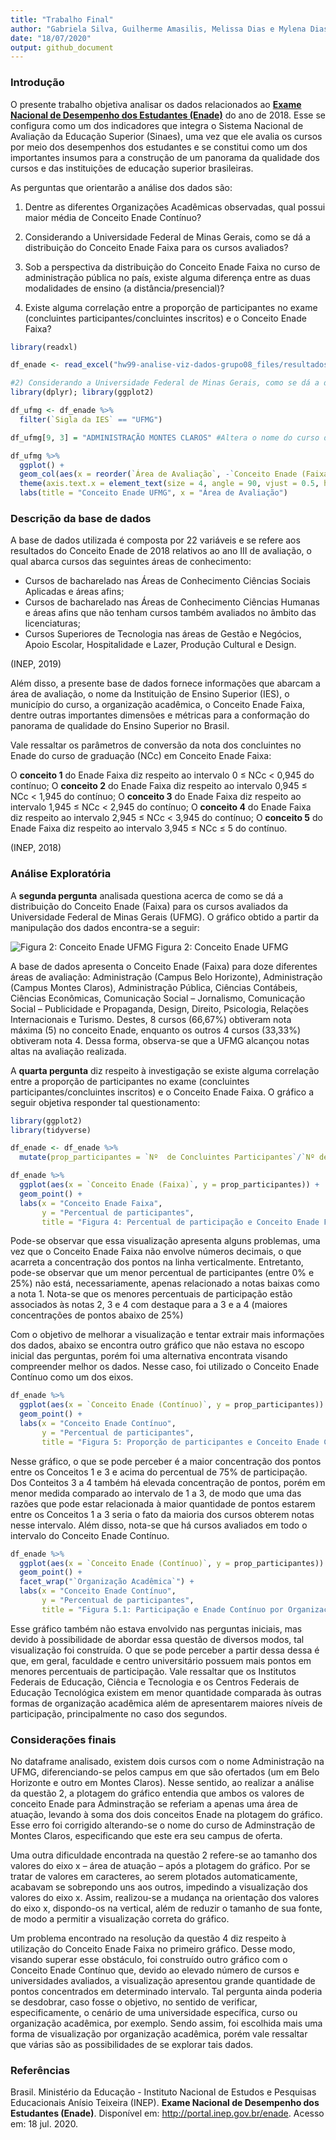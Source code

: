 ```yaml
---
title: "Trabalho Final"
author: "Gabriela Silva, Guilherme Amasilis, Melissa Dias e Mylena Dias"
date: "18/07/2020"
output: github_document
---
```


### Introdução

O presente trabalho objetiva analisar os dados relacionados ao [**Exame Nacional de Desempenho dos Estudantes (Enade)**](http://portal.inep.gov.br/enade) do ano de 2018. Esse se configura como um dos indicadores que integra o Sistema Nacional de Avaliação da Educação Superior (Sinaes), uma vez que ele avalia os cursos por meio dos desempenhos dos estudantes e se constitui como um dos importantes insumos para a construção de um panorama da qualidade dos cursos e das instituições de educação superior brasileiras.


As perguntas que orientarão a análise dos dados são:

1) Dentre as diferentes Organizações Acadêmicas observadas, qual possui maior média de Conceito Enade Contínuo?

2) Considerando a Universidade Federal de Minas Gerais, como se dá a distribuição do Conceito Enade Faixa para os cursos avaliados?

3) Sob a perspectiva da distribuição do Conceito Enade Faixa no curso de administração pública no país, existe alguma diferença entre as duas modalidades de ensino (a distância/presencial)?

4) Existe alguma correlação entre a proporção de participantes no exame (concluintes participantes/concluintes inscritos) e o Conceito Enade Faixa?

```r

library(readxl)

df_enade <- read_excel("hw99-analise-viz-dados-grupo08_files/resultados_conceito_enade_2018.xlsx", col_types = c("numeric", "numeric", "text", "numeric", "text", "text", "text", "text", "numeric", "text", "numeric", "text", "text", "numeric", "numeric", "numeric", "numeric", "numeric", "numeric", "numeric", "numeric", "text"))

#2) Considerando a Universidade Federal de Minas Gerais, como se dá a distribuição do Conceito Enade Faixa para os cursos avaliados?
library(dplyr); library(ggplot2)

df_ufmg <- df_enade %>% 
  filter(`Sigla da IES` == "UFMG")

df_ufmg[9, 3] = "ADMINISTRAÇÃO MONTES CLAROS" #Altera o nome do curso de Administração de Montes Claros, de modo a não permitir a sobreposição desse valor com o curso de Adminsitração de Belo Horizonte

df_ufmg %>% 
  ggplot() +
  geom_col(aes(x = reorder(`Área de Avaliação`, -`Conceito Enade (Faixa)`), y = `Conceito Enade (Faixa)`), width = .25) +
  theme(axis.text.x = element_text(size = 4, angle = 90, vjust = 0.5, hjust = 1))+
  labs(title = "Conceito Enade UFMG", x = "Área de Avaliação")

```

### Descrição da base de dados

A base de dados utilizada é composta por 22 variáveis e se refere aos resultados do Conceito Enade de 2018 relativos ao ano III de avaliação, o qual abarca cursos das seguintes áreas de conhecimento: 

- Cursos de bacharelado nas Áreas de Conhecimento Ciências Sociais Aplicadas e áreas afins;
- Cursos de bacharelado nas Áreas de Conhecimento Ciências Humanas e áreas afins que não tenham cursos também avaliados no âmbito das licenciaturas;
- Cursos Superiores de Tecnologia nas áreas de Gestão e Negócios, Apoio Escolar, Hospitalidade e Lazer, Produção Cultural e Design.

(INEP, 2019)

Além disso, a presente base de dados fornece informações que abarcam a área de avaliação, o nome da Instituição de Ensino Superior (IES), o município do curso, a organização acadêmica, o Conceito Enade Faixa, dentre outras importantes dimensões e métricas para a conformação do panorama de qualidade do Ensino Superior no Brasil.

Vale ressaltar os parâmetros de conversão da nota dos concluintes no Enade do curso de graduação (NCc) em Conceito Enade Faixa:

O **conceito 1** do Enade Faixa diz respeito ao intervalo 0 ≤ NCc < 0,945 do contínuo;
O **conceito 2** do Enade Faixa diz respeito ao intervalo 0,945 ≤ NCc < 1,945 do contínuo;
O **conceito 3** do Enade Faixa diz respeito ao intervalo 1,945 ≤ NCc < 2,945 do contínuo;      O **conceito 4** do Enade Faixa diz respeito ao intervalo 2,945 ≤ NCc < 3,945 do contínuo;
O **conceito 5** do Enade Faixa diz respeito ao intervalo 3,945 ≤ NCc ≤ 5 do contínuo.
                      
(INEP, 2018)


### Análise Exploratória


A **segunda pergunta** analisada questiona acerca de como se dá a distribuição do Conceito Enade (Faixa) para os cursos avaliados da Universidade Federal de Minas Gerais (UFMG).
O gráfico obtido a partir da manipulação dos dados encontra-se a seguir:

![Figura 2: Conceito Enade UFMG](/cloud/project/distribuicao_ufmg.jpg)
Figura 2: Conceito Enade UFMG

A base de dados apresenta o Conceito Enade (Faixa) para doze diferentes áreas de avaliação: Administração (Campus Belo Horizonte), Administração (Campus Montes Claros), Administração Pública, Ciências Contábeis, Ciências Econômicas, Comunicação Social – Jornalismo, Comunicação Social – Publicidade e Propaganda, Design, Direito, Psicologia, Relações Internacionais e Turismo. Destes, 8 cursos (66,67%) obtiveram nota máxima (5) no conceito Enade, enquanto os outros 4 cursos (33,33%) obtiveram nota 4. Dessa forma, observa-se que a UFMG alcançou notas altas na avaliação realizada.


A **quarta pergunta** diz respeito à investigação se existe alguma correlação entre a proporção de participantes no exame (concluintes participantes/concluintes inscritos) e o Conceito Enade Faixa.
O gráfico a seguir objetiva responder tal questionamento:

```r

library(ggplot2)
library(tidyverse)

df_enade <- df_enade %>% 
  mutate(prop_participantes = `Nº  de Concluintes Participantes`/`Nº de Concluintes Inscritos`*100) 

df_enade %>% 
  ggplot(aes(x = `Conceito Enade (Faixa)`, y = prop_participantes)) +
  geom_point() +
  labs(x = "Conceito Enade Faixa", 
       y = "Percentual de participantes",
       title = "Figura 4: Percentual de participação e Conceito Enade Faixa")

```

Pode-se observar que essa visualização apresenta alguns problemas, uma vez que o Conceito Enade Faixa não envolve números decimais, o que acarreta a concentração dos pontos na linha verticalmente. Entretanto, pode-se observar que um menor percentual de participantes (entre 0% e 25%) não está, necessariamente, apenas relacionado a notas baixas como a nota 1. Nota-se que os menores percentuais de participação estão associados às notas 2, 3 e 4 com destaque para a 3 e a 4 (maiores concentrações de pontos abaixo de 25%)

Com o objetivo de melhorar a visualização e tentar extrair mais informações dos dados, abaixo se encontra outro gráfico que não estava no escopo inicial das perguntas, porém foi uma alternativa encontrata visando compreender melhor os dados. Nesse caso, foi utilizado o Conceito Enade Contínuo como um dos eixos.

```r

df_enade %>% 
  ggplot(aes(x = `Conceito Enade (Contínuo)`, y = prop_participantes)) +
  geom_point() +
  labs(x = "Conceito Enade Contínuo", 
       y = "Percentual de participantes",
       title = "Figura 5: Proporção de participantes e Conceito Enade Contínuo")
```

Nesse gráfico, o que se pode perceber é a maior concentração dos pontos entre os Conceitos 1 e 3 e acima do percentual de 75% de participação. Dos Conteitos 3 a 4 também há elevada concentração de pontos, porém em menor medida comparado ao intervalo de 1 a 3, de modo que uma das razões que pode estar relacionada à maior quantidade de pontos estarem entre os Conceitos 1 a 3 seria o fato da maioria dos cursos obterem notas nesse intervalo. Além disso, nota-se que há cursos avaliados em todo o intervalo do Conceito Enade Contínuo.

```r

df_enade %>% 
  ggplot(aes(x = `Conceito Enade (Contínuo)`, y = prop_participantes)) +
  geom_point() +
  facet_wrap("`Organização Acadêmica`") +
  labs(x = "Conceito Enade Contínuo", 
       y = "Percentual de participantes",
       title = "Figura 5.1: Participação e Enade Contínuo por Organização Acadêmica")
```

Esse gráfico também não estava envolvido nas perguntas iniciais, mas devido à possibilidade de abordar essa questão de diversos modos, tal visualização foi construída. O que se pode perceber a partir dessa dessa é que, em geral, faculdade e centro universitário possuem mais pontos em menores percentuais de participação. Vale ressaltar que os Institutos Federais de Educação, Ciência e Tecnologia e os Centros Federais de Educação Tecnológica existem em menor quantidade comparada às outras formas de organização acadêmica além de apresentarem maiores níveis de participação, principalmente no caso dos segundos.


### Considerações finais
No dataframe analisado, existem dois cursos com o nome Administração na UFMG, diferenciando-se pelos campus em que são ofertados (um em Belo Horizonte e outro em Montes Claros). Nesse sentido, ao realizar a análise da questão 2, a plotagem do gráfico entendia que ambos os valores de conceito Enade para Adminstração se referiam a apenas uma área de atuação, levando à soma dos dois conceitos Enade na plotagem do gráfico. Esse erro foi corrigido alterando-se o nome do curso de Adminstração de Montes Claros, especificando que este era seu campus de oferta. 

Uma outra dificuldade encontrada na questão 2 refere-se ao tamanho dos valores do eixo x – área de atuação – após a plotagem do gráfico. Por se tratar de valores em caracteres, ao serem plotados automaticamente, acabavam se sobrepondo uns aos outros, impedindo a visualização dos valores do eixo x. Assim, realizou-se a mudança na orientação dos valores do eixo x, dispondo-os na vertical, além de reduzir o tamanho de sua fonte, de modo a permitir a visualização correta do gráfico.

Um problema encontrado na resolução da questão 4 diz respeito à utilização do Conceito Enade Faixa no primeiro gráfico. Desse modo, visando superar esse obstáculo, foi construído outro gráfico com o Conceito Enade Contínuo que, devido ao elevado número de cursos e universidades avaliados, a visualização apresentou grande quantidade de pontos concentrados em determinado intervalo. Tal pergunta ainda poderia se desdobrar, caso fosse o objetivo, no sentido de verificar, especificamente, o cenário de uma universidade específica, curso ou organização acadêmica, por exemplo. Sendo assim, foi escolhida mais uma forma de visualização por organização acadêmica, porém vale ressaltar que várias são as possibilidades de se explorar tais dados.

### Referências 

Brasil. Ministério da Educação - Instituto Nacional de Estudos e Pesquisas Educacionais Anísio Teixeira (INEP). **Exame Nacional de Desempenho dos Estudantes (Enade)**. Disponível em: <http://portal.inep.gov.br/enade>. Acesso em: 18 jul. 2020.

